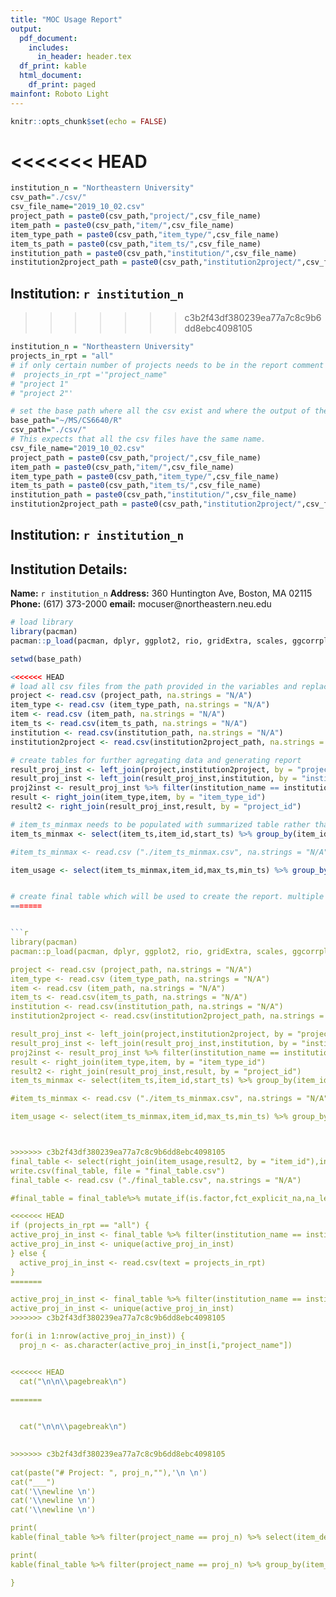 ```yaml
---
title: "MOC Usage Report"
output:
  pdf_document:
    includes:
      in_header: header.tex
  df_print: kable
  html_document:
    df_print: paged
mainfont: Roboto Light
---
```



```r
knitr::opts_chunk$set(echo = FALSE)
```

\vspace{42pt}
<<<<<<< HEAD
=======

```r
institution_n = "Northeastern University"
csv_path="./csv/"
csv_file_name="2019_10_02.csv"
project_path = paste0(csv_path,"project/",csv_file_name)
item_path = paste0(csv_path,"item/",csv_file_name)
item_type_path = paste0(csv_path,"item_type/",csv_file_name)
item_ts_path = paste0(csv_path,"item_ts/",csv_file_name)
institution_path = paste0(csv_path,"institution/",csv_file_name)
institution2project_path = paste0(csv_path,"institution2project/",csv_file_name)
```

## Institution: `r institution_n`


\vspace{48pt}
>>>>>>> c3b2f43df380239ea77a7c8c9b6dd8ebc4098105

<!-- Set variables -->
<!-- institution_n : name of the institution, should reflect same as the one in the database. -->
<!-- projects: should be a csv list of the projects for which the report is required or could be 'all' if the required report is for all the projects in the particular institution. -->

```r
institution_n = "Northeastern University" 
projects_in_rpt = "all"
# if only certain number of projects needs to be in the report comment the above and uncomment below and enter the name of projects in the same format as project 1 and project 2 is written. replace project 1 and project 2 as well with the valid projects.
#  projects_in_rpt ='"project_name"
# "project 1"
# "project 2"'

# set the base path where all the csv exist and where the output of the pdf report will be generated.
base_path="~/MS/CS6640/R"
csv_path="./csv/"
# This expects that all the csv files have the same name.
csv_file_name="2019_10_02.csv"
project_path = paste0(csv_path,"project/",csv_file_name)
item_path = paste0(csv_path,"item/",csv_file_name)
item_type_path = paste0(csv_path,"item_type/",csv_file_name)
item_ts_path = paste0(csv_path,"item_ts/",csv_file_name)
institution_path = paste0(csv_path,"institution/",csv_file_name)
institution2project_path = paste0(csv_path,"institution2project/",csv_file_name)
```

## Institution: `r institution_n`


\vspace{48pt}
<!-- Print details of the institution on the PDF  -->
## Institution Details:
__Name:__ `r institution_n`
\newline __Address:__ 360 Huntington Ave, Boston, MA 02115
\newline __Phone:__ (617) 373-2000
\newline __email:__ mocuser@northeastern.neu.edu


```r
# load library
library(pacman)
pacman::p_load(pacman, dplyr, ggplot2, rio, gridExtra, scales, ggcorrplot, caret, e1071,lubridate,knitr, kableExtra,hflights,forcats, crayon)

setwd(base_path)

<<<<<<< HEAD
# load all csv files from the path provided in the variables and replace all implicit NA with explicit NA.
project <- read.csv (project_path, na.strings = "N/A")
item_type <- read.csv (item_type_path, na.strings = "N/A")
item <- read.csv (item_path, na.strings = "N/A")
item_ts <- read.csv(item_ts_path, na.strings = "N/A")
institution <- read.csv(institution_path, na.strings = "N/A")
institution2project <- read.csv(institution2project_path, na.strings = "N/A")

# create tables for further agregating data and generating report
result_proj_inst <- left_join(project,institution2project, by = "project_id")
result_proj_inst <- left_join(result_proj_inst,institution, by = "institution_id")
proj2inst <- result_proj_inst %>% filter(institution_name == institution_n) %>% select(project_name)
result <- right_join(item_type,item, by = "item_type_id")
result2 <- right_join(result_proj_inst,result, by = "project_id")

# item_ts_minmax needs to be populated with summarized table rather than item_ts to improve the performance. This is the key peformance bottleneck. 
item_ts_minmax <- select(item_ts,item_id,start_ts) %>% group_by(item_id) %>% summarise(max_ts = max(as.POSIXct(start_ts)), min_ts = min(as.POSIXct(start_ts)))

#item_ts_minmax <- read.csv ("./item_ts_minmax.csv", na.strings = "N/A")

item_usage <- select(item_ts_minmax,item_id,max_ts,min_ts) %>% group_by(item_id) %>% summarise( usage = difftime(max_ts,min_ts,units = "hours"))


# create final table which will be used to create the report. multiple read-write is present beacuse of the issue with implicit and explicit NA.
=======


```r
library(pacman)
pacman::p_load(pacman, dplyr, ggplot2, rio, gridExtra, scales, ggcorrplot, caret, e1071,lubridate,knitr, kableExtra,hflights,forcats, crayon)

project <- read.csv (project_path, na.strings = "N/A")
item_type <- read.csv (item_type_path, na.strings = "N/A")
item <- read.csv (item_path, na.strings = "N/A")
item_ts <- read.csv(item_ts_path, na.strings = "N/A")
institution <- read.csv(institution_path, na.strings = "N/A")
institution2project <- read.csv(institution2project_path, na.strings = "N/A")

result_proj_inst <- left_join(project,institution2project, by = "project_id")
result_proj_inst <- left_join(result_proj_inst,institution, by = "institution_id")
proj2inst <- result_proj_inst %>% filter(institution_name == institution_n) %>% select(project_name)
result <- right_join(item_type,item, by = "item_type_id")
result2 <- right_join(result_proj_inst,result, by = "project_id")
item_ts_minmax <- select(item_ts,item_id,start_ts) %>% group_by(item_id) %>% summarise(max_ts = max(as.POSIXct(start_ts)), min_ts = min(as.POSIXct(start_ts)))

#item_ts_minmax <- read.csv ("./item_ts_minmax.csv", na.strings = "N/A")

item_usage <- select(item_ts_minmax,item_id,max_ts,min_ts) %>% group_by(item_id) %>% summarise( usage = difftime(max_ts,min_ts,units = "hours"))



>>>>>>> c3b2f43df380239ea77a7c8c9b6dd8ebc4098105
final_table <- select(right_join(item_usage,result2, by = "item_id"),institution_name, project_name,item_name, item_definition, usage) %>% mutate(usage = coalesce(usage, 0)) %>%  mutate_all(na_if,"") %>% mutate_if(is.factor,fct_explicit_na,na_level = "NA")
write.csv(final_table, file = "final_table.csv")
final_table <- read.csv ("./final_table.csv", na.strings = "N/A")

#final_table = final_table%>% mutate_if(is.factor,fct_explicit_na,na_level = "(Missing)")

<<<<<<< HEAD
if (projects_in_rpt == "all") {
active_proj_in_inst <- final_table %>% filter(institution_name == institution_n) %>% select(project_name)
active_proj_in_inst <- unique(active_proj_in_inst)
} else {
  active_proj_in_inst <- read.csv(text = projects_in_rpt)
}
=======

active_proj_in_inst <- final_table %>% filter(institution_name == institution_n) %>% select(project_name)
active_proj_in_inst <- unique(active_proj_in_inst)
>>>>>>> c3b2f43df380239ea77a7c8c9b6dd8ebc4098105

for(i in 1:nrow(active_proj_in_inst)) {
  proj_n <- as.character(active_proj_in_inst[i,"project_name"])


<<<<<<< HEAD
  cat("\n\n\\pagebreak\n")
  
=======


  cat("\n\n\\pagebreak\n")
  

>>>>>>> c3b2f43df380239ea77a7c8c9b6dd8ebc4098105
  
cat(paste("# Project: ", proj_n,""),'\n \n')
cat("___")
cat('\\newline \n')
cat('\\newline \n')
cat('\\newline \n')

print(
kable(final_table %>% filter(project_name == proj_n) %>% select(item_definition, usage) %>% group_by(item_definition) %>% summarise(count = n(), usage_hours = sum(usage)), caption="Project Usage Summary", format = "latex", booktabs = T,longtable = T) %>% row_spec(0,bold=TRUE)%>% kable_styling( full_width=TRUE, font_size=13, latex_options =c("repeat_header")))

print(
kable(final_table %>% filter(project_name == proj_n) %>% group_by(item_definition) %>% mutate(Usage_hours = round(usage, 2)) %>% select( item_name, item_definition, Usage_hours) , caption="Project Detailed Usage", format = "latex", booktabs = T,longtable = T) %>% row_spec(0,bold=TRUE) %>% kable_styling( full_width=TRUE, font_size=13, latex_options =c("repeat_header")))

}
```
##### 